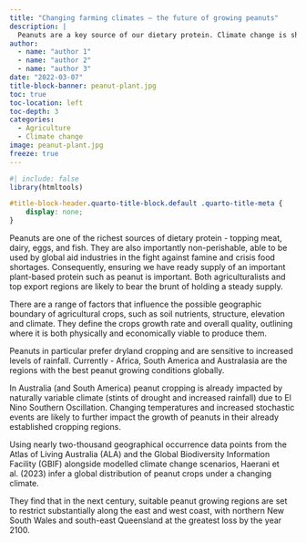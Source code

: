 ```yaml
---
title: "Changing farming climates – the future of growing peanuts"
description: |
  Peanuts are a key source of our dietary protein. Climate change is shifting where we can grow this staple food. This study models and maps global future suitable cropping areas under our current climate change projections.
author:
  - name: "author 1"
  - name: "author 2"
  - name: "author 3"
date: "2022-03-07"
title-block-banner: peanut-plant.jpg
toc: true
toc-location: left
toc-depth: 3
categories:
  - Agriculture
  - Climate change
image: peanut-plant.jpg
freeze: true
---
```


```r
#| include: false
library(htmltools)
```

<!-- remove metadata section -->
```css
#title-block-header.quarto-title-block.default .quarto-title-meta {
    display: none;
}
```


<!-- Author card -->

Peanuts are one of the richest sources of dietary protein - topping meat, dairy, eggs, and fish. They are also importantly non-perishable, able to be used by global aid industries in the fight against famine and crisis food shortages. Consequently, ensuring we have ready supply of an important plant-based protein such as peanut is important. Both agriculturalists and top export regions are likely to bear the brunt of holding a steady supply.  
 
There are a range of factors that influence the possible geographic boundary of agricultural crops, such as soil nutrients, structure, elevation and climate. They define the crops growth rate and overall quality, outlining where it is both physically and economically viable to produce them.  
 
Peanuts in particular prefer dryland cropping and are sensitive to increased levels of rainfall. Currently - Africa, South America and Australasia are the regions with the best peanut growing conditions globally. 
 
In Australia (and South America) peanut cropping is already impacted by naturally variable climate (stints of drought and increased rainfall) due to El Nino Southern Oscillation. Changing temperatures and increased stochastic events are likely to further impact the growth of peanuts in their already established cropping regions. 

Using nearly two-thousand geographical occurrence data points from the Atlas of Living Australia (ALA) and the Global Biodiversity Information Facility (GBIF) alongside modelled climate change scenarios, Haerani et al. (2023) infer a global distribution of peanut crops under a changing climate. 
 
They find that in the next century, suitable peanut growing regions are set to restrict substantially along the east and west coast, with northern New South Wales and south-east Queensland at the greatest loss by the year 2100.  

```r

```

